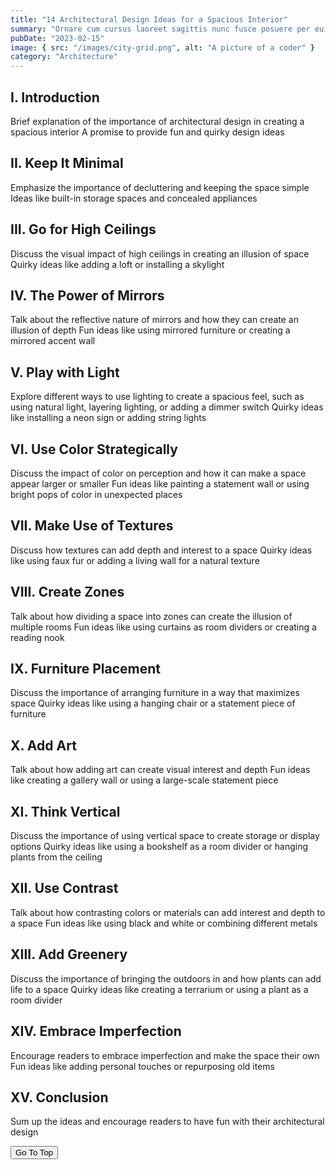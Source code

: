 ```yaml
---
title: "14 Architectural Design Ideas for a Spacious Interior"
summary: "Ornare cum cursus laoreet sagittis nunc fusce posuere per euismod dis vehicula a, semper fames lacus maecenas dictumst pulvinar neque enim non potenti. Torquent hac sociosqu eleifend potenti."
pubDate: "2023-02-15"
image: { src: "/images/city-grid.png", alt: "A picture of a coder" }
category: "Architecture"
---
```


## I. Introduction

Brief explanation of the importance of architectural design in creating a spacious interior
A promise to provide fun and quirky design ideas

## II. Keep It Minimal

Emphasize the importance of decluttering and keeping the space simple
Ideas like built-in storage spaces and concealed appliances

## III. Go for High Ceilings

Discuss the visual impact of high ceilings in creating an illusion of space
Quirky ideas like adding a loft or installing a skylight

## IV. The Power of Mirrors

Talk about the reflective nature of mirrors and how they can create an illusion of depth
Fun ideas like using mirrored furniture or creating a mirrored accent wall

## V. Play with Light

Explore different ways to use lighting to create a spacious feel, such as using natural light, layering lighting, or adding a dimmer switch
Quirky ideas like installing a neon sign or adding string lights

## VI. Use Color Strategically

Discuss the impact of color on perception and how it can make a space appear larger or smaller
Fun ideas like painting a statement wall or using bright pops of color in unexpected places


## VII. Make Use of Textures

Discuss how textures can add depth and interest to a space
Quirky ideas like using faux fur or adding a living wall for a natural texture


## VIII. Create Zones

Talk about how dividing a space into zones can create the illusion of multiple rooms
Fun ideas like using curtains as room dividers or creating a reading nook


## IX. Furniture Placement

Discuss the importance of arranging furniture in a way that maximizes space
Quirky ideas like using a hanging chair or a statement piece of furniture


## X. Add Art

Talk about how adding art can create visual interest and depth
Fun ideas like creating a gallery wall or using a large-scale statement piece


## XI. Think Vertical

Discuss the importance of using vertical space to create storage or display options
Quirky ideas like using a bookshelf as a room divider or hanging plants from the ceiling


## XII. Use Contrast

Talk about how contrasting colors or materials can add interest and depth to a space
Fun ideas like using black and white or combining different metals


## XIII. Add Greenery

Discuss the importance of bringing the outdoors in and how plants can add life to a space
Quirky ideas like creating a terrarium or using a plant as a room divider


## XIV. Embrace Imperfection

Encourage readers to embrace imperfection and make the space their own
Fun ideas like adding personal touches or repurposing old items


## XV. Conclusion

Sum up the ideas and encourage readers to have fun with their architectural design

<button class="bg-gray-700 text-sm p-2 rounded-xl text-gray-300">Go To Top</button>